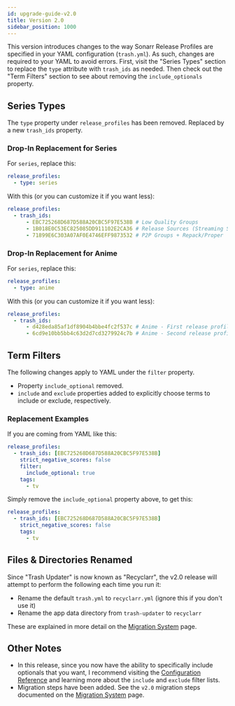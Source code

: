 ```yaml
---
id: upgrade-guide-v2.0
title: Version 2.0
sidebar_position: 1000
---
```


This version introduces changes to the way Sonarr Release Profiles are specified in your YAML
configuration (`trash.yml`). As such, changes are required to your YAML to avoid errors. First,
visit the "Series Types" section to replace the `type` attribute with `trash_ids` as needed. Then
check out the "Term Filters" section to see about removing the `include_optionals` property.

## Series Types

The `type` property under `release_profiles` has been removed. Replaced by a new `trash_ids`
property.

### Drop-In Replacement for Series

For `series`, replace this:

```yml
release_profiles:
  - type: series
```

With this (or you can customize it if you want less):

```yml
release_profiles:
  - trash_ids:
      - EBC725268D687D588A20CBC5F97E538B # Low Quality Groups
      - 1B018E0C53EC825085DD911102E2CA36 # Release Sources (Streaming Service)
      - 71899E6C303A07AF0E4746EFF9873532 # P2P Groups + Repack/Proper
```

### Drop-In Replacement for Anime

For `series`, replace this:

```yml
release_profiles:
  - type: anime
```

With this (or you can customize it if you want less):

```yml
release_profiles:
  - trash_ids:
      - d428eda85af1df8904b4bbe4fc2f537c # Anime - First release profile
      - 6cd9e10bb5bb4c63d2d7cd3279924c7b # Anime - Second release profile
```

## Term Filters

The following changes apply to YAML under the `filter` property.

- Property `include_optional` removed.
- `include` and `exclude` properties added to explicitly choose terms to include or exclude,
  respectively.

### Replacement Examples

If you are coming from YAML like this:

```yml
release_profiles:
  - trash_ids: [EBC725268D687D588A20CBC5F97E538B]
    strict_negative_scores: false
    filter:
      include_optional: true
    tags:
      - tv
```

Simply remove the `include_optional` property above, to get this:

```yml
release_profiles:
  - trash_ids: [EBC725268D687D588A20CBC5F97E538B]
    strict_negative_scores: false
    tags:
      - tv
```

## Files & Directories Renamed

Since "Trash Updater" is now known as "Recyclarr", the v2.0 release will attempt to perform the
following each time you run it:

- Rename the default `trash.yml` to `recyclarr.yml` (ignore this if you don't use it)
- Rename the app data directory from `trash-updater` to `recyclarr`

These are explained in more detail on the [Migration System] page.

## Other Notes

- In this release, since you now have the ability to specifically include optionals that you want, I
  recommend visiting the [Configuration Reference] and learning more about the `include` and
  `exclude` filter lists.
- Migration steps have been added. See the `v2.0` migration steps documented on the [Migration
  System] page.

[Configuration Reference]: yaml/config-reference/index.mdx
[Migration System]: /behavior/migration-system.mdx
